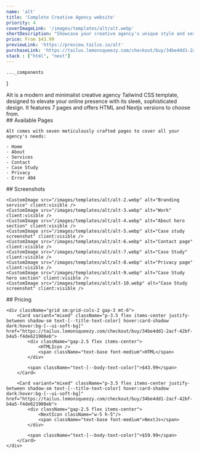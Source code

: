 ```yaml
---
name: 'alt'
title: 'Complete Creative Agency website'
priority: 4
coverImageLink: '/images/templates/alt/alt.webp'
shortDescription: "Showcase your creative agency's unique style and services"
price: From $43.99
previewLink: 'https://preview.tailus.io/alt'
purchaseLink: 'https://tailus.lemonsqueezy.com/checkout/buy/34be4dd1-2acf-42bf-b4a5-f4de621908eb'
stack : ["html", "next"]
---
```



    ..._components
}

<div>
    Alt is a modern and minimalist creative agency Tailwind CSS template, designed to elevate your online presence with its sleek, sophisticated design. It features 7 pages and offers HTML and Nextjs versions to choose from.
</div>


<div>
    ## Available Pages

    Alt comes with seven meticulously crafted pages to cover all your agency's needs:

    - Home
    - About
    - Services
    - Contact
    - Case Study
    - Privacy
    - Error 404
</div>

<div>
    ## Screenshots

    <CustomImage src="/images/templates/alt/alt-2.webp" alt="Branding service" client:visible />
    <CustomImage src="/images/templates/alt/alt-3.webp" alt="Work" client:visible />
    <CustomImage src="/images/templates/alt/alt-4.webp" alt="About hero section" client:visible />
    <CustomImage src="/images/templates/alt/alt-5.webp" alt="Case study screenshot" client:visible />
    <CustomImage src="/images/templates/alt/alt-6.webp" alt="Contact page" client:visible />
    <CustomImage src="/images/templates/alt/alt-7.webp" alt="Case Study" client:visible />
    <CustomImage src="/images/templates/alt/alt-8.webp" alt="Privacy page" client:visible />
    <CustomImage src="/images/templates/alt/alt-9.webp" alt="Case Study hero section" client:visible />
    <CustomImage src="/images/templates/alt/alt-10.webp" alt="Case Study screenshot" client:visible />
</div>

<div>
    ## Pricing


    <div className="grid sm:grid-cols-2 gap-3 mt-6">
        <Card variant="mixed" className="p-3.5 flex items-center justify-between shadow-sm text-[--title-text-color] hover:card-shadow dark:hover:bg-[--ui-soft-bg]" href="https://tailus.lemonsqueezy.com/checkout/buy/34be4dd1-2acf-42bf-b4a5-f4de621908eb">
            <div className="gap-2.5 flex items-center">
                <HTMLIcon />
                <span className="text-base font-medium">HTML</span>
            </div>

            <span className="text-[--body-text-color]">$43.99</span>
        </Card>

        <Card variant="mixed" className="p-3.5 flex items-center justify-between shadow-sm text-[--title-text-color] hover:card-shadow dark:hover:bg-[--ui-soft-bg]" href="https://tailus.lemonsqueezy.com/checkout/buy/34be4dd1-2acf-42bf-b4a5-f4de621908eb">
            <div className="gap-2.5 flex items-center">
                <NextIcon className="w-5 h-5"/>
                <span className="text-base font-medium">NextJs</span>
            </div>

            <span className="text-[--body-text-color]">$59.99</span>
        </Card>
    </div>
</div>